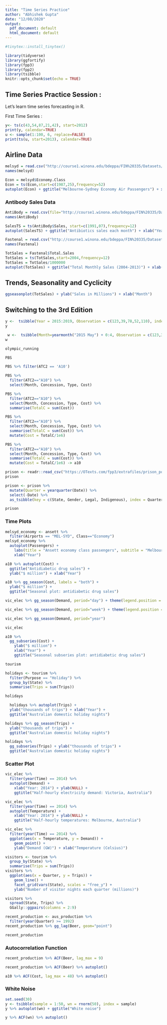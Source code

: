 ```yaml
---
title: "Time Series Practice"
author: "Abhishek Gupta"
date: "12/08/2020"
output:
  pdf_document: default
  html_document: default
---
```

```r
#tinytex::install_tinytex()
```



```r
library(tidyverse)
library(ggfortify)
library(fpp3)
library(fpp2)
library(tsibble)
knitr::opts_chunk$set(echo = TRUE)
```

## Time Series Practice Session :
Let's learn time series forecasting in R.

First Time Series :
```r
y<- ts(c(43,54,87,21,42), start=2012)
print(y, calendar=TRUE)
u <- sample(1:100, 6, replace=FALSE)
print(ts(u, start=2013), calendar=TRUE)

```
## Airline Data
```r
melsyd = read.csv("http://course1.winona.edu/bdeppa/FIN%20335/Datasets/MelSyd.csv")
names(melsyd)
```
```r
Econ = melsyd$Economy.Class
Econ = ts(Econ,start=c(1987,25),frequency=52)
autoplot(Econ) + ggtitle("Melbourne-Sydney Economy Air Passengers") + xlab("Year") + ylab("Thousands of Passengers") 
```

### Antibody Sales Data
```r
AntiBody = read.csv(file="http://course1.winona.edu/bdeppa/FIN%20335/Datasets/AntibioticSales.csv")
names(AntiBody)
```
```r
SalesTS = ts(AntiBody$Sales, start=c(1991,07),frequency=12)
autoplot(SalesTS) + ggtitle("Antibiotics sales each month") + xlab("Year") + ylab("Sales")
```

```r
Fastenal = read.csv("http://course1.winona.edu/bdeppa/FIN%20335/Datasets/Fastenal%20Sales%20(2004-2013).csv")
names(Fastenal)
```
```r
TotSales = Fastenal$Total.Sales
TotSales = ts(TotSales,start=2004,frequency=12)
TotSales = TotSales/1000000
autoplot(TotSales) + ggtitle("Total Monthly Sales (2004-2013)") + xlab("Year") + ylab("Monthly Sales in Millions")
```

## Trends, Seasonality and Cyclicity

```r
ggseasonplot(TotSales) + ylab("Sales in Millions") + xlab("Month")

```

## Switching to the 3rd Edition
```r
y <-  tsibble(Year = 2015:2019, Observation = c(123,39,78,52,110), index = Year)
y
```
```r
 w <-  tsibble(Month=yearmonth("2015 May") + 0:4, Observation = c(123,39,78,52,110), index = Month)
w
```
```r
olympic_running
```
```r
PBS
```
```r
PBS %>% filter(ATC2 == 'A10')
```
```r
PBS %>%
  filter(ATC2=="A10") %>%
  select(Month, Concession, Type, Cost)
```
```r
PBS %>%
  filter(ATC2=="A10") %>%
  select(Month, Concession, Type, Cost) %>%
  summarise(TotalC = sum(Cost))
```
```r
PBS %>%
  filter(ATC2=="A10") %>%
  select(Month, Concession, Type, Cost) %>%
  summarise(TotalC = sum(Cost)) %>%
  mutate(Cost = TotalC/1e6)
```

```r
PBS %>%
  filter(ATC2=="A10") %>%
  select(Month, Concession, Type, Cost) %>%
  summarise(TotalC = sum(Cost)) %>%
  mutate(Cost = TotalC/1e6) -> a10
```
```r
prison <- readr::read_csv("https://OTexts.com/fpp3/extrafiles/prison_population.csv")
prison
```
```r
prison <- prison %>%
  mutate(Quarter = yearquarter(Date)) %>%
  select(-Date) %>%
  as_tsibble(key = c(State, Gender, Legal, Indigenous), index = Quarter)

prison
```
###  Time Plots

```r
melsyd_economy <- ansett %>%
  filter(Airports == "MEL-SYD", Class=="Economy")
melsyd_economy %>%
  autoplot(Passengers) +
    labs(title = "Ansett economy class passengers", subtitle = "Melbourne-Sydney") +
    xlab("Year")
```

```r
a10 %>% autoplot(Cost) +
  ggtitle("Antidiabetic drug sales") +
  ylab("$ million") + xlab("Year")
```

```r
a10 %>% gg_season(Cost, labels = "both") +
  ylab("$ million") +
  ggtitle("Seasonal plot: antidiabetic drug sales")
```

```r
vic_elec %>% gg_season(Demand, period="day") + theme(legend.position = "none")
```
```r
vic_elec %>% gg_season(Demand, period="week") + theme(legend.position = "none")
```
```r
vic_elec %>% gg_season(Demand, period="year")
```
```r
vic_elec
```
```r
a10 %>%
  gg_subseries(Cost) +
    ylab("$ million") +
    xlab("Year") +
    ggtitle("Seasonal subseries plot: antidiabetic drug sales")
```
```r
tourism
```
```r
holidays <- tourism %>%
  filter(Purpose == "Holiday") %>%
  group_by(State) %>%
  summarise(Trips = sum(Trips))

holidays
```
```r
  holidays %>% autoplot(Trips) +
  ylab("thousands of trips") + xlab("Year") +
  ggtitle("Australian domestic holiday nights")
```

```r
holidays %>% gg_season(Trips) +
  ylab("thousands of trips") +
  ggtitle("Australian domestic holiday nights")
```
```r
holidays %>%
  gg_subseries(Trips) + ylab("thousands of trips") +
  ggtitle("Australian domestic holiday nights")
```

### Scatter Plot

```r
vic_elec %>%
  filter(year(Time) == 2014) %>%
  autoplot(Demand) +
    xlab("Year: 2014") + ylab(NULL) +
    ggtitle("Half-hourly electricity demand: Victoria, Australia")
```

```r
vic_elec %>%
  filter(year(Time) == 2014) %>%
  autoplot(Temperature) +
    xlab("Year: 2014") + ylab(NULL) +
    ggtitle("Half-hourly temperatures: Melbourne, Australia")
```
```r
vic_elec %>%
  filter(year(Time) == 2014) %>%
  ggplot(aes(x = Temperature, y = Demand)) +
    geom_point() +
    ylab("Demand (GW)") + xlab("Temperature (Celsius)")
```
```r
visitors <- tourism %>%
  group_by(State) %>%
  summarise(Trips = sum(Trips))
visitors %>%
  ggplot(aes(x = Quarter, y = Trips)) +
    geom_line() +
    facet_grid(vars(State), scales = "free_y") +
    ylab("Number of visitor nights each quarter (millions)")
```
```r
visitors %>%
  spread(State, Trips) %>%
  GGally::ggpairs(columns = 2:9)
```
```r
recent_production <- aus_production %>%
  filter(year(Quarter) >= 1992)
recent_production %>% gg_lag(Beer, geom="point")
```
```r
recent_production
```

### Autocorrelation Function
```r
recent_production %>% ACF(Beer, lag_max = 9)
```
```r
recent_production %>% ACF(Beer) %>% autoplot()
```
```r
a10 %>% ACF(Cost, lag_max = 48) %>% autoplot()
```

### White Noise
```r
set.seed(30)
y <- tsibble(sample = 1:50, wn = rnorm(50), index = sample)
y %>% autoplot(wn) + ggtitle("White noise")
```
```r
y %>% ACF(wn) %>% autoplot()
```

